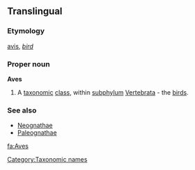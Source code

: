 {{see|aves}}
==Translingual==
===Etymology===
{{L.}} [[avis]], ''[[bird]]''
===Proper noun===
{{wikipedia}}
'''Aves'''
# {{zoology}} A [[taxonomic]] [[class]], within [[subphylum]] [[Vertebrata]] - the [[bird]]s.
===See also===
{{wikispecies}}
*[[Neognathae]]
*[[Paleognathae]]

[[Category:Taxonomic names]]

[[fa:Aves]]